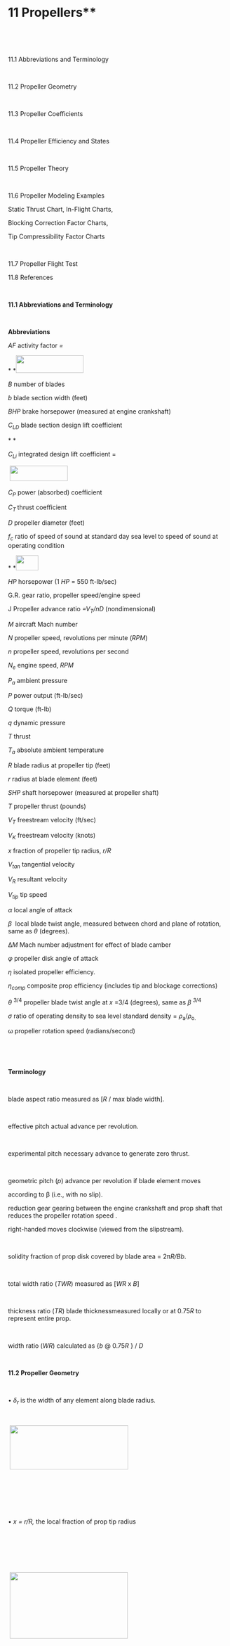 ** **

# 11 Propellers**

** **

** **

11.1 Abbreviations and Terminology

 

11.2 Propeller Geometry

 

11.3 Propeller Coefficients

 

11.4 Propeller Efficiency and States

** **

11.5 Propeller Theory

 

11.6 Propeller Modeling Examples

Static Thrust Chart, In-Flight Charts,

Blocking Correction Factor Charts,

Tip Compressibility Factor Charts

 

11.7 Propeller Flight Test

11.8 References

 

**11.1 Abbreviations and Terminology**

 

**Abbreviations**

*AF* activity factor *=*

\* *![][11001]

*B* number of blades

*b* blade section width (feet)

*BHP* brake horsepower (measured at engine crankshaft)

*C~LD~* blade section design lift coefficient

\* *

*C~Li~* integrated design lift coefficient =

 ![][11002]

*C~P~* power (absorbed) coefficient

*C~T\ ~*thrust coefficient

*D* propeller diameter (feet)

*f~c~* ratio of speed of sound at standard day sea level to speed of sound at operating condition

\* *![][11003]

*HP* horsepower (1 *HP* = 550 ft-lb/sec)

G.R. gear ratio, propeller speed/engine speed

J Propeller advance ratio *=V~T~/nD* (nondimensional)

*M* aircraft Mach number

*N* propeller speed, revolutions per minute (*RPM*)

*n* propeller speed, revolutions per second

*N~e~* engine speed, *RPM*

*P~a~* ambient pressure

*P* power output (ft-lb/sec)

*Q* torque (ft-lb)

*q* dynamic pressure

*T* thrust

*T~a~* absolute ambient temperature

*R* blade radius at propeller tip (feet)

*r* radius at blade element (feet)

*SHP* shaft horsepower (measured at propeller shaft)

*T* propeller thrust (pounds)

*V~T~* freestream velocity (ft/sec)

*V~K~* freestream velocity (knots)

*x* fraction of propeller tip radius, *r/R*

*V~tan~* tangential velocity

*V~R~* resultant velocity

*V~tip~* tip speed

*α* local angle of attack

*β*  local blade twist angle, measured between chord and plane of rotation, same as *θ* (degrees).

∆*M* Mach number adjustment for effect of blade camber

*φ* propeller disk angle of attack

*η* isolated propeller efficiency.

*η~comp~* composite prop efficiency (includes tip and blockage corrections)

*θ *^3/4^ propeller blade twist angle at *x* =3/4 (degrees), same as *β ^3^*^/4^

*σ* ratio of operating density to sea level standard density = *ρ*~a~/*ρ*~o.~

ω propeller rotation speed (radians/second)

 

 

**Terminology**

 ** **

blade aspect ratio measured as \[*R* / max blade width\].

 

effective pitch actual advance per revolution.

 

experimental pitch necessary advance to generate zero thrust.

 

geometric pitch (*p*) advance per revolution if blade element moves

according to β (i.e., with no slip).

reduction gear gearing between the engine crankshaft and prop shaft that reduces the propeller rotation speed .

right-handed moves clockwise (viewed from the slipstream).

 

solidity fraction of prop disk covered by blade area = 2π*R/Bb*.

 

total width ratio (*TWR*) measured as \[*WR* x *B*\]

 

thickness ratio (*TR*) blade thicknessmeasured locally or at  0.75*R* to represent entire prop.

 

width ratio (*WR*) calculated as {*b* @  0.75*R* } / *D*

 

**11.2 Propeller Geometry**

** **

• *δ~r~* is the width of any element along blade radius.

 

 ![][11004]

 

 

 

• *x = r/R,* the local fraction of prop tip radius

 

 

 

 ![][11005]

 

 

 

 

 

 

• Prop blade chord extends from leading edge to trailing edge.

• Blade twist angle *θ,* measured between rotation plane and local chord.

• Relative wind is the resultant velocity (*V~R~*), comprised of aircraft

forward speed and tangential speed at radial location along blade.

 

 ![][11006]

 

 

 

 

 

 

 

 

 

• Angle *φ* is measured between plane of rotation and local *V~R~*

*~ ~*

*~ ~*![][11007]

*~ ~*

** **

• Αdvance ratio (*J*) is defined as *J = V~T~/nD.*

• Local angle of attack at any fraction of radius(*α^x^*) is measured between the local chord line and relative wind

![][11008]

• Lift and drag are perpendicular and parallel to *V~R~*, respectively

• Thrust (*T*) and torque (*Q*) are perpendicular and parallel to the plane of rotation, respectively.

 

**11.3 Propeller Coefficients**

** **

Integrating lift and drag along a blade gives the thrust (*T*) and torque (*Q*). Multiply by number of blades (*B*) to determine total *T* and *Q*.

 

 

 ![][11009]

** **

** **

** **

 

Thrust Coefficient, *C~T~*

 ![][11010]

 

Torque Coefficient, *C~Q~*

 ![][11011]

 

Power Coefficient, *C~P~*

 

 ![][11012]

 

Typical effect of advance ratio on thrust and torque coefficients

![][11013]

**11.4 Propeller Efficiency and States**

** **

Propeller efficiency (*η*)

 

![][11014]

 

 

 ![][11015]

 

 

 

 

 

 

 

 

 

 

 

 

 

 

 

 

 

 

Propeller state: positive thrust & efficiency, power supplied by engine.

Brake state: negative thrust & efficiency, power supplied by engine.

Windmill state: negative thrust & *η*, power supplied by freestream.

 

![][11016]

**11.5 Propeller Theory**

 

Simple momentum theory describes pressure jump (∆*P*) across

propeller disk .

• The downstream velocity increment (*v~1~*) is twice the velocity

increment at the disk (*v*) .

• Thrust (∆*P*) = ∆*P* x disk area

• Froude's momentum theory: efficiency =

 

 ![][11017]

 

 

 

 ![][11018]

 

 

 

 

 

 

 

 

 

 

Blade element theory tends to be more complex and may include corrections for tip swirl losses, Mach effects, nacelle blockage, etc. Below is a comparison of typical calculated and measured thrust distribution.

 

![][11019]

**11.6 Propeller Modeling**

 

• For a specified propeller geometry; *C~T~* , *C~P~*, *J,* and blade angle (*θ*) are interrelated such that knowledge of any two defines the other two.

• Calculate propeller efficiency as *η = JC~T~* /*C~P\ ~*.

• Models assume isolated conditions, i.e., without nacelle blockage.

• Models assume negligible Mach effects at propeller tips.

• Different models required for static and "in-flight" conditions.

 

Determine static *C~T~* and *C~P~* using "**Static Thrust Chart**" (ref 11.2)

 

 ![][11020]

 ![][11021]

 

 

 

 

 

 

 

 

 

 

 

 

 

 

 

 

 

 

 

 

 

 

∼ Separate charts exist for each combination of *AF* and \# of blades (*B)*.

∼ Enter chart at appropriate *J* & *C~li~*

 

Static Thrust = where *N* = Propeller *RPM* Determine isolated propeller in-flight effi

 

ciency (*η*) from the appropriate **"Flight Charts."** They are typically presented in one of two forms.

 ![][11022]

![][11023]

Above example for AiResearch TPE331-3U-303G engines and Hartzell T10282HDB-4R 3-blade, constant speed, feathering propellers.

 

** **The other "in-flight *η*" format also requires calculation of *C~P~* and *J*. Below is a typical flight chart published by Hamilton Standard (Ref 11.2). This applies to a propeller with 2 blades, *AF*= 80, and *C~Li~* =0.5

 

![][11024]

 

A **body correction factor** (*F~BC~*) should be applied to account for reduced efficiency due to body flow blockage immediately behind the propeller. Two examples follow.

 ![][11025]

Hamilton Standard also publishes a generalized nacelle blocking correction for typical scoop and annual inlet nacelles used on typical turboprops.

 

![][11026]

To determine if tip compressibility corrections are appropriate, find the maximum integrated design lift coefficient, *C~Limax~* from the graph below.

∼ Enter at flight Mach number, and move across at appropriate *NDf~c.~*

 

*~ ~*![][11003]

*~ ~*

∼ If *C~Limax~* is below calculated *C~li\ ,\ ~*then corrections are required.

 

![][11027]

If tip compressibility corrections are necessary, then the first step is to

• Determine the **Mach number adjustment for the effect of blade camber** (∆*M*) from the figure below.

 

![][11028]

• Next, add ∆*M* from above to flight Mach number to get *M~eff~*.

• Enter adjacent **generalized compressibility correction chart** to determine propeller efficiency tip factor (*F~t~*)

• Calculate composite propeller efficiency as

 

*η*~comp~ = *η* x *F~t~* x *F~BC~*

 

• Calculate in-flight thrust as

 

![][11029]

![][11030]

**11.7 Propeller Flight Test**

The best method for determining *η~comp~* is to instrument the prop shaft and/or engine mounts to measure thrust and torque.

 

 

 ![][11031]

 

 

 

 

 

 

 

 

 

 

Calculate efficiency as

 

 ![][11032]

As an alternate, the **incremental drag method** requires an accurate

engine power model, a load cell and a small drag device.

 

• Trim the aircraft at test *RPM, V~T~ ,* & altitude. Note *SHP* required.

• Repeat above test with drag device and load cell attached. Note the power requirement change (∆*SHP* ) and load cell drag (∆*D*).

 

 

 

 

 

 ![][11033]

 ![][11034]

 

 

 

 

 

 

• Calculate aircraft drag and prop efficiency as

 

 ![][11035]

 

 

• This technique assumes the same *η* for both tests and is valid if *J* is constant and the *C~P~* change is small. The drag device must therefore be small enough to not violate this assumption, yet large enough for the change in *SHP* to be measurable on engine instruments.

 

![][11036]

**11.8 References**

** **

11.8.1 Roberts, Sean, "Light Aircraft Performance for Test Pilots and Flight Test Engineers," Flight Research Inc., Mojave CA, 1982.

 

11.8.2 anon., Hamilton Standard Propeller Efficiency Charts (a.k.a.Redbook), PDB 6101.

 

11.8.3 Von Mises, Richard, "Theory of Flight," McGraw-Hill, 1945.

 

  [11001]: media/11/image1.png {width="1.6041666666666667in" height="0.4166666666666667in"}
  [11002]: media/11/image2.png {width="1.375in" height="0.3645833333333333in"}
  [11003]: media/11/image3.png {width="0.53125in" height="0.3541666666666667in"}
  [11004]: media/11/image4.png {width="2.8118055555555554in" height="1.0416666666666667in"}
  [11005]: media/11/image5.png {width="2.801388888888889in" height="1.5729166666666667in"}
  [11006]: media/11/image6.png {width="1.53125in" height="0.3125in"}
  [11007]: media/11/image7.png {width="4.040972222222222in" height="0.3958333333333333in"}
  [11008]: media/11/image8.png {width="3.6972222222222224in" height="0.375in"}
  [11009]: media/11/image9.png {width="2.7083333333333335in" height="0.8645833333333334in"}
  [11010]: media/11/image10.png {width="0.9270833333333334in" height="0.4583333333333333in"}
  [11011]: media/11/image11.png {width="0.9479166666666666in" height="0.4583333333333333in"}
  [11012]: media/11/image12.png {width="3.051388888888889in" height="0.3645833333333333in"}
  [11013]: media/11/image13.png {width="4.499305555555556in" height="3.6243055555555554in"}
  [11014]: media/11/image14.png {width="4.155555555555556in" height="0.53125in"}
  [11015]: media/11/image15.png {width="4.499305555555556in" height="2.9784722222222224in"}
  [11016]: media/11/image16.png {width="4.499305555555556in" height="1.875in"}
  [11017]: media/11/image17.png {width="1.3333333333333333in" height="0.46875in"}
  [11018]: media/11/image18.png {width="4.499305555555556in" height="2.125in"}
  [11019]: media/11/image19.png {width="4.009722222222222in" height="1.59375in"}
  [11020]: media/11/image20.png {width="0.6354166666666666in" height="0.375in"}
  [11021]: media/11/image21.png {width="4.363888888888889in" height="4.103472222222222in"}
  [11022]: media/11/image22.png {width="1.4166666666666667in" height="0.4270833333333333in"}
  [11023]: media/11/image23.png {width="6.999305555555556in" height="8.311805555555555in"}
  [11024]: media/11/image24.png {width="6.624305555555556in" height="8.311805555555555in"}
  [11025]: media/11/image25.png {width="6.499305555555556in" height="8.561111111111112in"}
  [11026]: media/11/image26.png {width="5.874305555555556in" height="8.436111111111112in"}
  [11027]: media/11/image27.png {width="6.249305555555556in" height="7.561805555555556in"}
  [11028]: media/11/image28.png {width="6.999305555555556in" height="5.936805555555556in"}
  [11029]: media/11/image29.png {width="2.09375in" height="0.46875in"}
  [11030]: media/11/image30.png {width="5.759722222222222in" height="8.727777777777778in"}
  [11031]: media/11/image31.png {width="3.2284722222222224in" height="1.8854166666666667in"}
  [11032]: media/11/image32.png {width="1.2083333333333333in" height="0.53125in"}
  [11033]: media/11/image33.png {width="2.1458333333333335in" height="1.1666666666666667in"}
  [11034]: media/11/image34.png {width="4.374305555555556in" height="1.75in"}
  [11035]: media/11/image35.png {width="0.9479166666666666in" height="0.3958333333333333in"}
  [11036]: media/11/image36.png {width="1.1875in" height="0.40625in"}
